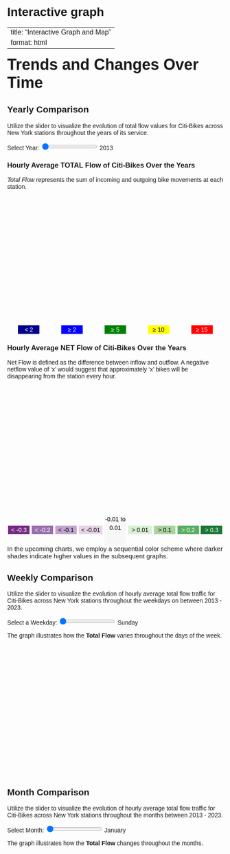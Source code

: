 # Interactive graph

---
title: "Interactive Graph and Map"
format: html
---

<style>
  * {
    font-family: sans-serif;
  }
</style> 

<div id="plot">
  <!-- Existing D3 plot will be here -->
  
<div style="font-size: 36px; font-weight: bold;">Trends and Changes Over Time</div>

## Yearly Comparison
<p>
Utilize the slider to visualize the evolution of total flow values for Citi-Bikes across New York stations throughout the years of its service.</p>
<!-- Slider -->
<label for="yearSlider">Select Year: </label>
<input type="range" id="yearSlider" min="2013" max="2023" step="1" value="2013">
<span id="sliderValue">2013</span>


<!-- Legend -->

<!-- TOTAL FLOW MAP -->
### Hourly Average **TOTAL** Flow of Citi-Bikes Over the Years


<div>
<p><em>Total Flow</em> represents the sum of incoming and outgoing bike movements at each station.</p>


<div id="totalFlowmap" style="height: 300px;">
</div>

</div>


<div style="display: flex; justify-content: space-around; align-items: center;">
<div style="background-color: darkblue; width: 50px; height: 20px; color: white; line-height: 20px; text-align: center;">&lt; 2</div>
<div style="background-color: blue; width: 50px; height: 20px; color: white; line-height: 20px; text-align: center;">&ge; 2 &amp</div>
<div style="background-color: green; width: 50px; height: 20px; color: white; line-height: 20px; text-align: center;">&ge; 5 &amp</div>
<div style="background-color: yellow; width: 50px; height: 20px; color: black; line-height: 20px; text-align: center;">&ge; 10 </div>
<div style="background-color: red; width: 50px; height: 20px; color: white; line-height: 20px; text-align: center;">&ge; 15</div>
</div>

### Hourly Average **NET** Flow of Citi-Bikes Over the Years
<!-- Netflow FLOW MAP -->
<div>
<p>Net Flow is defined as the difference between inflow and outflow. A negative netflow value of 'x' would suggest that approximately 'x' bikes will be disappearing from the station every hour.</p>
<div id="netFlowMap" style="height: 300px;"></div>
</div>

<div style="display: flex; justify-content: space-around; align-items: center;">
<div style="background-color: #762A83; width: 50px; height: 20px; color: white; line-height: 20px; text-align: center;">&lt; -0.3</div>
<div style="background-color: #9970AB; width: 50px; height: 20px; color: white; line-height: 20px; text-align: center;">&lt; -0.2</div>
<div style="background-color: #C2A5CF; width: 50px; height: 20px; color: black; line-height: 20px; text-align: center;">&lt; -0.1</div>
<div style="background-color: #E7D4E8; width: 55px; height: 20px; color: black; line-height: 20px; text-align: center;">&lt; -0.01</div>
<div style="background-color: #F7F7F7; width: 50px; height: 70px; color: black; line-height: 20px; text-align: center;">-0.01 to 0.01</div>
<div style="background-color: #D9F0D3; width: 55px; height: 20px; color: black; line-height: 20px; text-align: center;">&gt; 0.01</div>
<div style="background-color: #ACD39E; width: 50px; height: 20px; color: black; line-height: 20px; text-align: center;">&gt; 0.1</div>
<div style="background-color: #5AAE61; width: 50px; height: 20px; color: white; line-height: 20px; text-align: center;">&gt; 0.2</div>
<div style="background-color: #1B7837; width: 50px; height: 20px; color: white; line-height: 20px; text-align: center;">&gt; 0.3</div>
</div>


<div style="font-size: 15px; font-weight: no;">
In the upcoming charts, we employ a sequential color scheme where darker shades indicate higher values in the subsequent graphs.</div>

## Weekly Comparison

Utilize the slider to visualize the evolution of hourly average total flow traffic for Citi-Bikes across New York stations throughout the weekdays on between 2013 - 2023.

<label for="weekdaySlider">Select a Weekday:</label>
<input type="range" id="weekdaySlider" min="0" max="6" value="0">
<span id="sliderWeekdayValue">Sunday</span>

<div>
<p>The graph illustrates how the **Total Flow** varies throughout the days of the week. </p>
<div id="weekday_total" style="height: 300px;"></div>
</div>


## Month Comparison 

Utilize the slider to visualize the evolution of hourly average total flow traffic for Citi-Bikes across New York stations throughout the months between 2013 - 2023.

  <label for="monthSlider">Select Month:</label>
  <input type="range" id="monthSlider" min="1" max="12" value="0">
  <span id="sliderMonthValue">January</span>

<div>
<p>The graph illustrates how the **Total Flow** changes throughout the months.</p>
<div id="months_total" style="height: 300px;"></div>
</div>
<!-- Include Leaflet CSS and JS -->
<link rel="stylesheet" href="https://unpkg.com/leaflet@1.7.1/dist/leaflet.css" />
<script src="https://unpkg.com/leaflet@1.7.1/dist/leaflet.js"></script>

<!-- Include D3.js -->
<script src="https://cdn.jsdelivr.net/npm/d3@7"></script>

<!-- Reference to your JavaScript file -->

<script src="scripts/year_netflow.js"></script>

<script src="scripts/year_totalflow.js"></script>

<script src="scripts/weekday_totalflow.js"></script>

<script src="scripts/months_totalflow.js"></script>
